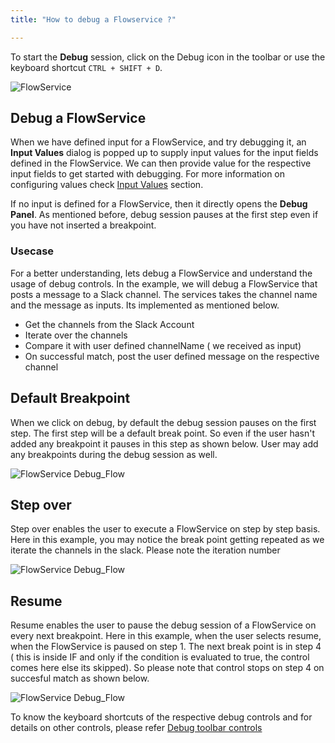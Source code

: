 ```yaml
---
title: "How to debug a Flowservice ?"

---
```

To start the **Debug** session,  click on the Debug icon in the toolbar or use the keyboard shortcut `CTRL + SHIFT + D`.

![FlowService](../assets/debug-flowservices/toolbar/debug-icon.png)

## Debug a FlowService 
When we have defined input for a FlowService, and try debugging it,
an **Input Values** dialog is popped up to supply input values for the input fields  defined in the FlowService.
We can then provide value for the respective input fields to get started with debugging.
For more information on configuring values check [Input Values](/run-flowservices/1_execute-flowservice#inputvaluesdialog) section.

If  no input is defined for a FlowService, then it directly opens the **Debug Panel**. As mentioned before, debug session pauses at the first step even if you have not inserted a breakpoint.


### Usecase

For a better understanding, lets debug a FlowService and understand the usage of debug controls.
In the example, we will debug a FlowService that posts a message to a Slack channel. 
The services takes the channel name and the message as inputs.
Its implemented as mentioned below.
- Get the channels from the Slack Account
- Iterate over the channels
- Compare it with user defined channelName ( we received as input)
- On successful match, post the user defined message on the respective channel


## Default Breakpoint
When we click on debug, by default the debug session pauses on the first step. The first step will be a default break point.
So even if the user hasn't added any breakpoint it pauses in this step as shown below.
User may add any breakpoints during the debug session as well.

![FlowService Debug_Flow](../assets/debug-flowservices/how-to-debug/debug-input.gif)

## Step over
Step over enables the user to execute a FlowService on step by step basis. Here in this example, you may notice the break point getting repeated as we iterate the channels in the slack.
Please note the iteration number 

![FlowService Debug_Flow](../assets/debug-flowservices/how-to-debug/debug-flow-stepover.gif)

## Resume
Resume enables the user to pause the debug session of a FlowService on every next breakpoint. 
Here in this example, when the user selects resume, when the FlowService is paused on step 1.
The next break point is in step 4 ( this is inside IF and only if the condition is evaluated to true, the control comes here else its skipped).
So please note that control stops on step 4 on succesful match as shown below.

![FlowService Debug_Flow](../assets/debug-flowservices/how-to-debug/debug-flow-resume.gif)

To know the keyboard shortcuts of the respective debug controls and for details on other controls, please  refer [Debug toolbar controls](/debug-flowservices/1_debug-toolbarr#debugtoolbarcontrols)
